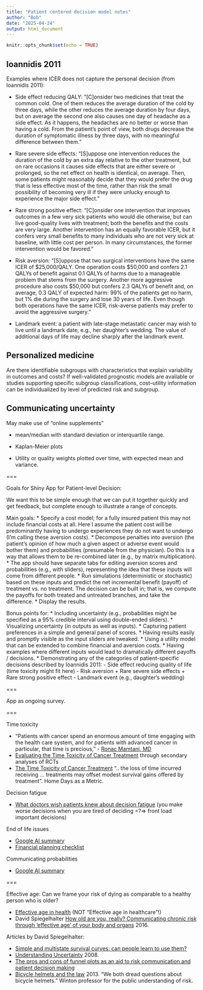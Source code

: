 ```yaml
---
title: "Patient centered decision model notes"
author: "Bob"
date: "2025-04-24"
output: html_document
---
```


```r
knitr::opts_chunk$set(echo = TRUE)
```

## Ioannidis 2011

Examples where ICER does not capture the personal decision (from Ioannidis 2011):

* Side effect reducing QALY:
"[C]onsider two medicines that treat the common cold. One of them reduces the average duration of the cold by three days, while the other reduces the average duration by four days, but on average the second one also causes one day of headache as a side effect. As it happens, the headaches are no better or worse than having a cold. From the patient’s point of view, both drugs decrease the duration of symptomatic illness by three days, with no meaningful difference between them."

* Rare severe side effects:
"[S]uppose one intervention reduces the duration of the cold by an extra day relative to the other treatment, but on rare occasions it causes side effects that are either severe or prolonged, so the net effect on health is identical, on average. Then, some patients might reasonably decide that they would prefer the drug that is less effective most of the time, rather than risk the small possibility of becoming very ill if they were unlucky enough to experience the major side effect."

* Rare strong positive effect:
"[C]onsider one intervention that improves outcomes in a few very sick patients who would die otherwise, but can live good-quality lives with treatment; both the benefits and the costs are very large. Another intervention has an equally favorable ICER, but it confers very small benefits to many individuals who are not very sick at baseline, with little cost per person. In many circumstances, the former intervention would be favored."

* Risk aversion:
"[S]uppose that two surgical interventions have the same ICER of \$25,000/QALY. One operation costs \$50,000 and confers 2.1 QALYs of benefit against 0.1 QALYs of harms due to a manageable problem that stems from the surgery. Another more aggressive procedure also costs \$50,000 but confers 2.3 QALYs of benefit and, on average, 0.3 QALY of expected harm: 99% of the patients get no harm, but 1% die during the surgery and lose 30 years of life. Even though both operations have the same ICER, risk-averse patients may prefer to avoid the aggressive surgery."

* Landmark event:
a patient with late-stage metastatic cancer may wish to live until a landmark date, e.g., her daughter’s wedding. The value of additional days of life may decline sharply after the landmark event.

## Personalized medicine

Are there identifiable subgroups with characteristics that explain variability in outcomes and costs? If well-validated prognostic models are available or studies supporting specific subgroup classifications, cost–utility information can be individualized by level of predicted risk and subgroup.


## Communicating uncertainty

May make use of "online supplements"

* mean/median with standard deviation or interquartile range.

* Kaplan-Meier plots

* Utility or quality weights plotted over time, with expected mean and variance.

===

Goals for Shiny App for Patient-level Decision:

We want this to be simple enough that we can put it together quickly and get feedback, but complete enough to illustrate a range of concepts.

Main goals:
* Specify a cost model; for a fully insured patient this may not include financial costs at all. Here I assume the patient cost will be predominantly having to undergo experiences they do not want to undergo (I'm calling these aversion costs).
* Decompose penalties into aversion (the patient's opinion of how much a given aspect or adverse event would bother them) and probabilities (presumable from the physician). Do this is a way that allows them to be re-combined later (e.g., by matrix multiplication).
* The app should have separate tabs for editing aversion scores and probabilities (e.g., with sliders), representing the idea that these inputs will come from different people.
* Run simulations (deterministic or stochastic) based on these inputs and predict the net incremental benefit (payoff) of treatment vs. no treatment. The decision can be built in; that is, we compute the payoffs for both treated and untreated branches, and take the difference.
* Display the results.

Bonus points for:
* Including uncertainty (e.g., probabilities might be specified as a 95% credible interval using double-ended sliders).
* Visualizing uncertainty (in outputs as well as inputs).
* Capturing patient preferences in a simple and general panel of scores.
* Having results easily and promptly visible as the input sliders are tweaked.
* Using a utility model that can be extended to combine financial and aversion costs.
* Having examples where different inputs would lead to dramatically different payoffs / decisions.
* Demonstrating any of the categories of patient-specific decisions described by Ioannidis 2011:
  - Side effect reducing quality of life (time toxicity might fit here)
  - Risk aversion
    + Rare severe side effects
    + Rare strong positive effect
  - Landmark event (e.g., daughter’s wedding)

===

App as ongoing survey.

===

Time toxicity

* “Patients with cancer spend an enormous amount of time engaging with the health care system, and for patients with advanced cancer in particular, that time is precious,” - [Ronac Mamtani, MD](https://www.pennmedicine.org/news/news-releases/2025/february/text-message-tool-addresses-time-toxicity-for-cancer-patients)
* [Evaluating the Time Toxicity of Cancer Treatment](https://pmc.ncbi.nlm.nih.gov/articles/PMC10337749/) through secondary analyses of RCTs
* [The Time Toxicity of Cancer Treatment](https://ascopubs.org/doi/10.1200/JCO.21.02810) ".. the loss of time incurred receiving ... treatments may offset modest survival gains offered by treatment". Home Days as a Metric.

Decision fatigue

* [What doctors wish patients knew about decision fatigue](https://www.ama-assn.org/delivering-care/public-health/what-doctors-wish-patients-knew-about-decision-fatigue#) (you make worse decisions when you are tired of deciding =?=> front load important decisions)


End of life issues

* [Google AI summary](https://www.google.com/search?q=end+of+life+issues+in+healthcare)
* [Financial planning checklist](https://smartasset.com/taxes/end-of-life-financial-planning-checklist)


Communicating probabilities

* [Google AI summary](https://www.google.com/search?q=Communicating+probabilities)


===

Effective age: Can we frame your risk of dying as comparable to a healthy person who is older?

* [Effective age in health](https://www.google.com/search?q=Effective+age+in+health)
(NOT "Effective age in healthcare"!)
* David Spiegelhalter [How old are you, really? Communicating chronic risk through ‘effective age’ of your body and organs](https://pmc.ncbi.nlm.nih.gov/articles/PMC4974726/pdf/12911_2016_Article_342.pdf) 2016.


Articles by David Spiegelhalter:

* [Simple and multistate survival curves: can people learn to use them?](https://pubmed.ncbi.nlm.nih.gov/22753419/)
* [Understanding Uncertainty](https://pmc.ncbi.nlm.nih.gov/articles/PMC2384984/pdf/0060196.pdf) 2008.
* [The pros and cons of funnel plots as an aid to risk communication and patient decision making](https://pubmed.ncbi.nlm.nih.gov/25123852/)
* [Bicycle helmets and the law](https://core.ac.uk/reader/13117736) 2013. "We both dread questions about bicycle helmets." Winton professor for the public understanding of risk.

